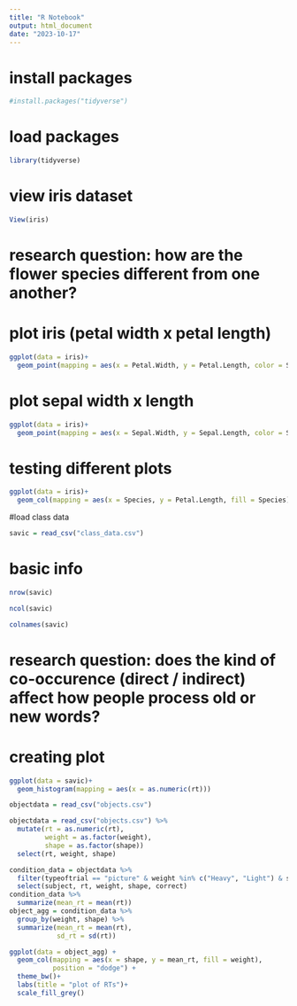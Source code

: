 ```yaml
---
title: "R Notebook"
output: html_document
date: "2023-10-17"
---
```


# install packages
```r
#install.packages("tidyverse")
```

# load packages
```r
library(tidyverse)
```

# view iris dataset
```r
View(iris)
```

# research question: how are the flower species different from one another?

# plot iris (petal width x petal length)
```r
ggplot(data = iris)+
  geom_point(mapping = aes(x = Petal.Width, y = Petal.Length, color = Species, size = Species, shape= Species))
```

# plot sepal width x length
```r
ggplot(data = iris)+
  geom_point(mapping = aes(x = Sepal.Width, y = Sepal.Length, color = Species))
```

# testing different plots
```r
ggplot(data = iris)+
  geom_col(mapping = aes(x = Species, y = Petal.Length, fill = Species))+ theme_light()
```

#load class data
```r
savic = read_csv("class_data.csv")
```

# basic info
```r
nrow(savic)

ncol(savic)

colnames(savic)
```

# research question: does the kind of co-occurence (direct / indirect) affect how people process old or new words?

# creating plot
```r
ggplot(data = savic)+
  geom_histogram(mapping = aes(x = as.numeric(rt)))
```

```r
objectdata = read_csv("objects.csv")
```

```r
objectdata = read_csv("objects.csv") %>%
  mutate(rt = as.numeric(rt),
         weight = as.factor(weight),
         shape = as.factor(shape))
  select(rt, weight, shape)
```

```r
condition_data = objectdata %>%
  filter(typeoftrial == "picture" & weight %in% c("Heavy", "Light") & shape %in% c("Normal", "Smashed") & correct == TRUE)%>%
  select(subject, rt, weight, shape, correct)
condition_data %>%
  summarize(mean_rt = mean(rt))
object_agg = condition_data %>%
  group_by(weight, shape) %>%
  summarize(mean_rt = mean(rt),
            sd_rt = sd(rt))
```

```r
ggplot(data = object_agg) +
  geom_col(mapping = aes(x = shape, y = mean_rt, fill = weight),
           position = "dodge") +
  theme_bw()+
  labs(title = "plot of RTs")+
  scale_fill_grey()
```

